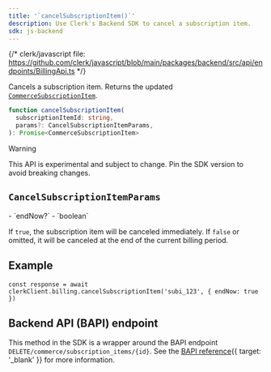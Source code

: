 ```yaml
---
title: '`cancelSubscriptionItem()`'
description: Use Clerk's Backend SDK to cancel a subscription item.
sdk: js-backend
---
```


{/* clerk/javascript file: https://github.com/clerk/javascript/blob/main/packages/backend/src/api/endpoints/BillingApi.ts */}

Cancels a subscription item. Returns the updated [`CommerceSubscriptionItem`](/docs/references/backend/types/commerce-subscription-item).

```ts
function cancelSubscriptionItem(
  subscriptionItemId: string,
  params?: CancelSubscriptionItemParams,
): Promise<CommerceSubscriptionItem>
```

> [!WARNING]
> This API is experimental and subject to change. Pin the SDK version to avoid breaking changes.

## `CancelSubscriptionItemParams`

<Properties>
  - `endNow?`
  - `boolean`

  If `true`, the subscription item will be canceled immediately. If `false` or omitted, it will be canceled at the end of the current billing period.
</Properties>

## Example

<Include src="_partials/backend/usage" />

```tsx
const response = await clerkClient.billing.cancelSubscriptionItem('subi_123', { endNow: true })
```

## Backend API (BAPI) endpoint

This method in the SDK is a wrapper around the BAPI endpoint `DELETE/commerce/subscription_items/{id}`. See the [BAPI reference](/docs/reference/backend-api/tag/Billing#operation/CancelSubscriptionItem){{ target: '_blank' }} for more information.
